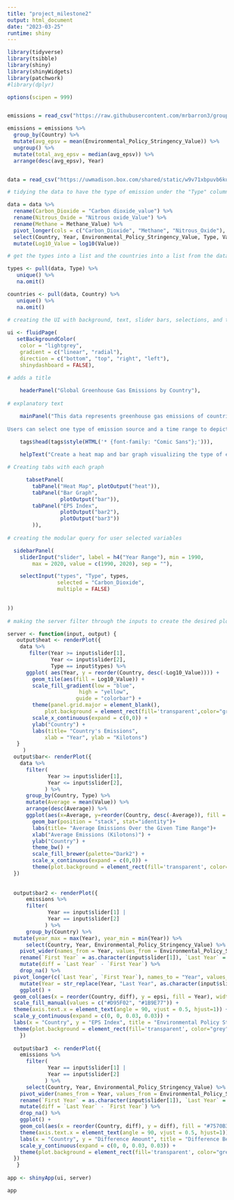 ---
title: "project_milestone2"
output: html_document
date: "2023-03-25"
runtime: shiny
---

```{r, fig.width= 5, fig.height= 4}
library(tidyverse)
library(tsibble)
library(shiny)
library(shinyWidgets)
library(patchwork)
#library(dplyr)

options(scipen = 999)


emissions = read_csv("https://raw.githubusercontent.com/mrbarron3/group_project/main/data.csv")

emissions = emissions %>%
  group_by(Country) %>%
  mutate(avg_epsv = mean(Environmental_Policy_Stringency_Value)) %>%
  ungroup() %>%
  mutate(total_avg_epsv = median(avg_epsv)) %>%
  arrange(desc(avg_epsv), Year) 


data = read_csv("https://uwmadison.box.com/shared/static/w9v71xbpuvb6kuilm6bfiz9va5lvfn08.csv")

# tidying the data to have the type of emission under the "Type" column

data = data %>%
  rename(Carbon_Dioxide = "Carbon dioxide_value") %>%
  rename(Nitrous_Oxide = "Nitrous oxide_Value") %>%
  rename(Methane = Methane_Value) %>%
  pivot_longer(cols = c("Carbon_Dioxide", "Methane", "Nitrous_Oxide"), names_to = "Type", values_to = "Value") %>%
  select(Country, Year, Environmental_Policy_Stringency_Value, Type, Value) %>%
  mutate(Log10_Value = log10(Value))

# get the types into a list and the countries into a list from the dataset

types <- pull(data, Type) %>%
   unique() %>%
   na.omit()

countries <- pull(data, Country) %>%
   unique() %>%
   na.omit()

# creating the UI with background, text, slider bars, selections, and tabs
  
ui <- fluidPage(
   setBackgroundColor(
    color = "lightgrey",
    gradient = c("linear", "radial"),
    direction = c("bottom", "top", "right", "left"),
    shinydashboard = FALSE),
   
# adds a title

    headerPanel("Global Greenhouse Gas Emissions by Country"),
   
# explanatory text

    mainPanel("This data represents greenhouse gas emissions of countries from the years of 1990-2020.
              
Users can select one type of emission source and a time range to depict on the heat map below. The heat map shows the value for the selected emission type and the bar graph shows the average of all the emission types over the given time range. Note: There are some datapoints missing for certain types of CO2 emission sources for some years and countries.",
   
    tags$head(tags$style(HTML('* {font-family: "Comic Sans"};'))),

    helpText("Create a heat map and bar graph visualizing the type of emmissions for countries with a specified time periods."),

# Creating tabs with each graph

      tabsetPanel(
        tabPanel("Heat Map", plotOutput("heat")), 
        tabPanel("Bar Graph",
                 plotOutput("bar")),
        tabPanel("EPS Index", 
                 plotOutput("bar2"),
                 plotOutput("bar3")) 
        )),
  
# creating the modular query for user selected variables

  sidebarPanel(
    sliderInput("slider", label = h4("Year Range"), min = 1990, 
        max = 2020, value = c(1990, 2020), sep = ""),

    selectInput("types", "Type", types, 
                selected = "Carbon_Dioxide",
                multiple = FALSE)
    

))
 
# making the server filter through the inputs to create the desired plot of the user

server <- function(input, output) {
   output$heat <- renderPlot({
    data %>%
       filter(Year >= input$slider[1],
              Year <= input$slider[2],
              Type == input$types) %>%
      ggplot( aes(Year, y = reorder(Country, desc(-Log10_Value)))) +
        geom_tile(aes(fill = Log10_Value)) +
        scale_fill_gradient(low = "blue",
                       high = "yellow",
                      guide = "colorbar") +
        theme(panel.grid.major = element_blank(),
            plot.background = element_rect(fill='transparent',color="grey")) +
        scale_x_continuous(expand = c(0,0)) +
        ylab("Country") +
        labs(title= "Country's Emissions",
            xlab = "Year", ylab = "Kilotons") 
   }
     )
  output$bar<- renderPlot({
    data %>%
      filter(
             Year >= input$slider[1],
             Year <= input$slider[2],
            ) %>%
      group_by(Country, Type) %>%
      mutate(Average = mean(Value)) %>%
      arrange(desc(Average)) %>%
      ggplot(aes(x=Average, y=reorder(Country, desc(-Average)), fill = Type)) +
        geom_bar(position = "stack", stat="identity")+
        labs(title= "Average Emissions Over the Given Time Range")+
        xlab("Average Emissions (Kilotons)") +
        ylab("Country") +
        theme_bw() +
        scale_fill_brewer(palette="Dark2") +
        scale_x_continuous(expand = c(0,0)) +
        theme(plot.background = element_rect(fill='transparent', color="grey"))
  })
  
    
  output$bar2 <- renderPlot({
      emissions %>%
      filter(
             Year == input$slider[1] |
             Year == input$slider[2]
            ) %>%
      group_by(Country) %>%
  mutate(year_max = max(Year), year_min = min(Year)) %>%
      select(Country, Year, Environmental_Policy_Stringency_Value) %>%
    pivot_wider(names_from = Year, values_from = Environmental_Policy_Stringency_Value) %>%
    rename(`First Year` = as.character(input$slider[1]), `Last Year` = as.character(input$slider[2])) %>%
    mutate(diff = `Last Year` - `First Year`) %>%
    drop_na() %>%
  pivot_longer(c(`Last Year`, `First Year`), names_to = "Year", values_to = "epsi") %>%
    mutate(Year = str_replace(Year, "Last Year", as.character(input$slider[2])), Year = str_replace(Year, "First Year", as.character(input$slider[1]))) %>%
    ggplot() +
  geom_col(aes(x = reorder(Country, diff), y = epsi, fill = Year), width = 0.7, position = "dodge") + 
  scale_fill_manual(values = c("#D95F02", "#1B9E77")) +
  theme(axis.text.x = element_text(angle = 90, vjust = 0.5, hjust=1)) +
  scale_y_continuous(expand = c(0, 0, 0.03, 0.03)) +
  labs(x = "Country", y = "EPS Index", title = "Environmental Policy Stringency (EPS) Index by Country and Year", subtitle = "Only Includes Countries Where Data from Both Years is Available") +
  theme(plot.background = element_rect(fill='transparent', color="grey"))
    })
  
  output$bar3  <- renderPlot({
    emissions %>%
      filter(
             Year == input$slider[1] |
             Year == input$slider[2]
            ) %>%
      select(Country, Year, Environmental_Policy_Stringency_Value) %>%
    pivot_wider(names_from = Year, values_from = Environmental_Policy_Stringency_Value) %>%
    rename(`First Year` = as.character(input$slider[1]), `Last Year` = as.character(input$slider[2])) %>%
    mutate(diff = `Last Year` - `First Year`) %>%
    drop_na() %>%
    ggplot() +
    geom_col(aes(x = reorder(Country, diff), y = diff), fill = "#7570B3") +
    theme(axis.text.x = element_text(angle = 90, vjust = 0.5, hjust=1)) +
    labs(x = "Country", y = "Difference Amount", title = "Difference Between Selected Years EPS Indexes") +
    scale_y_continuous(expand = c(0, 0, 0.03, 0.03)) +
    theme(plot.background = element_rect(fill='transparent', color="grey"))
  })
   }
 
app <- shinyApp(ui, server)

app
```
